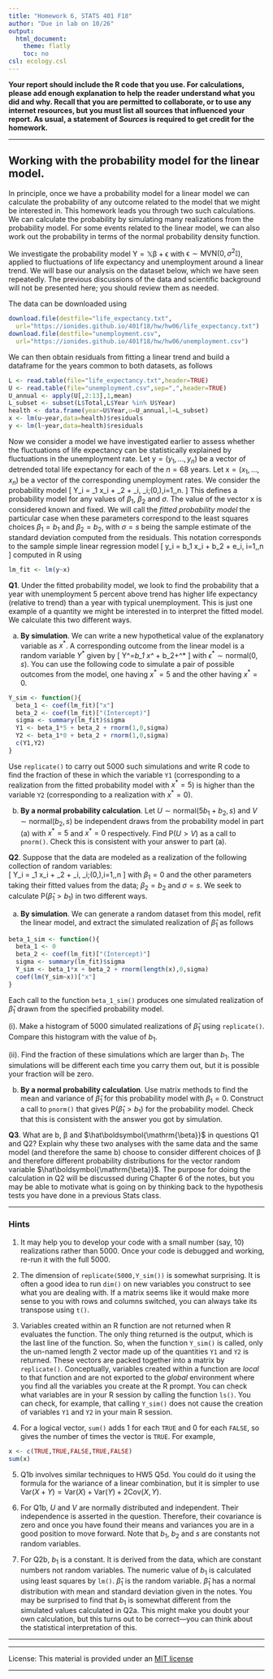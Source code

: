 ```yaml
---
title: "Homework 6, STATS 401 F18"
author: "Due in lab on 10/26"
output:
  html_document:
    theme: flatly
    toc: no
csl: ecology.csl
---
```


\newcommand\prob{\mathrm{P}}
\newcommand\E{\mathrm{E}}
\newcommand\mat[1]{\mathbb{#1}}
\renewcommand\vec[1]{\boldsymbol{\mathrm{#1}}}
\newcommand\xtranspose{{\mbox{\tiny \textsc{t}}}}
\newcommand\transpose{{\scriptscriptstyle \mathrm{T}}}
\newcommand\var{\mathrm{Var}}
\newcommand\sd{\mathrm{SD}}
\newcommand\sdSample{\mathrm{sd}}
\newcommand\varSample{\mathrm{var}}
\newcommand\cov{\mathrm{Cov}}
\newcommand\covSample{\mathrm{cov}}
\newcommand\corSample{\mathrm{cor}}
\newcommand\cor{\mathrm{Cor}}
\newcommand\normal{\mathrm{normal}}
\newcommand\iid{\mathrm{iid}}
\newcommand\MVN{\mathrm{MVN}}

**Your report should include the R code that you use. For calculations, please add enough explanation to help the reader understand what you did and why. Recall that you are permitted to collaborate, or to use any internet resources, but you must list all sources that influenced your report. As usual, a statement of _Sources_ is required to get credit for the homework.**

--------------

## Working with the probability model for the linear model.

In principle, once we have a probability model for a linear model we can calculate the probability of any outcome related to the model that we might be interested in. This homework leads you through two such calculations. We can calculate the probability by simulating many realizations from the probability model. For some events related to the linear model, we can also work out the probability in terms of the normal probability density function.

We investigate the probability model $\vec{Y}=\mat{X}\vec{\beta} + \vec{\epsilon}$ with $\vec{\epsilon}\sim\MVN(0,\sigma^2\mat{I})$,  applied to fluctuations of life expectancy and unemployment around a linear trend. We will base our analysis on the dataset below, which we have seen repeatedly. The previous discussions of the data and scientific background will not be presented here; you should review them as needed.

The data can be downloaded using
```r
download.file(destfile="life_expectancy.txt",
  url="https://ionides.github.io/401f18/hw/hw06/life_expectancy.txt")
download.file(destfile="unemployment.csv",
  url="https://ionides.github.io/401f18/hw/hw06/unemployment.csv")
```
We can then obtain residuals from fitting a linear trend and build a dataframe for the years common to both datasets, as follows
```r
L <- read.table(file="life_expectancy.txt",header=TRUE)
U <- read.table(file="unemployment.csv",sep=",",header=TRUE)
U_annual <- apply(U[,2:13],1,mean)
L_subset <- subset(L$Total,L$Year %in% U$Year)
health <- data.frame(year=U$Year,u=U_annual,l=L_subset)
x <- lm(u~year,data=health)$residuals
y <- lm(l~year,data=health)$residuals
```
Now we consider a model we have investigated earlier to assess whether the fluctuations of life expectancy can be statistically explained by fluctuations in the unemployment rate. 
Let $\vec{y}=(y_1,\dots,y_n)$ be a vector of detrended total life expectancy for each of the $n=68$ years. 
Let $\vec{x}=(x_1,\dots,x_n)$ be a vector of the corresponding unemployment rates. 
We consider the probability model
\[ Y_i = \beta_1 x_i + \beta_2 + \epsilon_i,  \quad \epsilon_i\sim\iid\;\normal(0,\sigma),\quad i=1,\dots,n.
\]
This defines a probability model for any values of $\beta_1$, $\beta_2$ and $\sigma$. The value of the vector $\vec{x}$ is considered known and fixed.
We will call the *fitted probability model* the particular case when these parameters correspond to the least squares choices $\beta_1=b_1$ and $\beta_2=b_2$, with $\sigma=s$ being the sample estimate of the standard deviation computed from the residuals. This notation corresponds to the sample simple linear regression model
\[
 y_i = b_1 x_i + b_2 + e_i, \quad i=1,\dots,n
\]
computed in R using
```r
lm_fit <- lm(y~x)
```

**Q1**. Under the fitted probability model, we look to find the probability that a year with unemployment 5 percent above trend has higher life expectancy (relative to trend) than a year with typical unemployment. This is just one example of a quantity we might be interested in to interpret the fitted model. We calculate this two different ways.

(a) **By simulation**. We can write a new hypothetical value of the explanatory variable as $x^*$. A corresponding outcome from the linear model is a random variable $Y^*$ given by 
\[
Y^*=b_1 x^* + b_2+\epsilon^*
\]
with $\epsilon^*\sim\normal(0,s)$. You can use the following code to simulate a pair of possible outcomes from the model, one having $x^*=5$ and the other having $x^*=0$. 
```r
Y_sim <- function(){
  beta_1 <- coef(lm_fit)["x"]
  beta_2 <- coef(lm_fit)["(Intercept)"]
  sigma <- summary(lm_fit)$sigma
  Y1 <- beta_1*5 + beta_2 + rnorm(1,0,sigma)
  Y2 <- beta_1*0 + beta_2 + rnorm(1,0,sigma)
  c(Y1,Y2)
}
```
Use `replicate()` to carry out 5000 such simulations and write R code to find the fraction of these in which the variable `Y1` (corresponding to a realization from the fitted probability model with $x^*=5$) is higher than the variable `Y2` (corresponding to a realization with $x^*=0$).

(b) **By a normal probability calculation**. Let $U\sim \normal(5b_1+b_2,s)$ and $V\sim\normal(b_2,s)$ be independent draws from the probability model in part (a) with $x^*=5$ and $x^*=0$ respectively. Find $\prob(U>V)$ as a call to `pnorm()`. Check this is consistent with your answer to part (a).

**Q2**. Suppose that the data are modeled as a realization of the following collection of random variables:  
\[
Y_i = \beta_1 x_i + \beta_2 + \epsilon_i, \quad\epsilon_i\sim\iid\;\normal(0,\sigma),\quad i=1,\dots,n
\]
with $\beta_1=0$ and the other parameters taking their fitted values from the data; $\beta_2=b_2$ and $\sigma=s$.
We seek to calculate $\prob(\hat\beta_1>b_1)$ in two different ways.

(a) **By simulation**. We can generate a random dataset from this model, refit the linear model, and extract the simulated realization of $\hat\beta_1$ as follows
```r
beta_1_sim <- function(){
  beta_1 <- 0
  beta_2 <- coef(lm_fit)["(Intercept)"]
  sigma <- summary(lm_fit)$sigma
  Y_sim <- beta_1*x + beta_2 + rnorm(length(x),0,sigma)
  coef(lm(Y_sim~x))["x"]
}
```
Each call to the function `beta_1_sim()` produces one simulated realization of $\hat\beta_1$ drawn from the specified probability model.

    
(i). Make a histogram of 5000 simulated realizations of $\hat\beta_1$ using `replicate()`. Compare this histogram with the value of $b_1$.

(ii). Find the fraction of these simulations which are larger than $b_1$. The simulations will be different each time you carry them out, but it is possible your fraction will be zero.

(b)  **By a normal probability calculation**. Use matrix methods to find the mean and variance of $\hat\beta_1$ for this probability model with $\beta_1=0$. Construct a call to `pnorm()` that gives $\prob(\hat\beta_1>b_1)$ for the probability model. Check that this is consistent with the answer you got by simulation.

**Q3**. What are $\vec{b}$, $\vec{\beta}$ and $\hat\vec{\beta}$ in questions Q1 and Q2? Explain why these two analyses with the same data and the same model (and therefore the same $\vec{b}$) choose to consider different choices of $\vec{\beta}$ and therefore different probability distributions for the vector random variable $\hat\vec{\beta}$. The purpose for doing the calculation in Q2 will be discussed during Chapter 6 of the notes, but you may be able to motivate what is going on by thinking back to the hypothesis tests you have done in a previous Stats class.


--------------

### Hints

1. It may help you to develop your code with a small number (say, 10) realizations rather than 5000. Once your code is debugged and working, re-run it with the full 5000.

2. The dimension of `replicate(5000,Y_sim())` is somewhat surprising. It is often a good idea to run `dim()` on new variables you construct to see what you are dealing with. If a matrix seems like it would make more sense to you with rows and columns switched, you can always take its transpose using `t()`.

3. Variables created within an R function are not returned when R evaluates the function. The only thing returned is the output, which is the last line of the function. So, when the function `Y_sim()` is called, only the un-named length 2 vector made up of the quantities `Y1` and `Y2` is returned. These vectors are packed together into a matrix by `replicate()`. Conceptually, variables created within a function are *local* to that function and are not exported to the *global* environment where you find all the variables you create at the R prompt. You can check what variables are in your R session by calling the function `ls()`. You can check, for example, that calling `Y_sim()` does not cause the creation of variables `Y1` and `Y2` in your main R session. 

4. For a logical vector, `sum()` adds 1 for each `TRUE` and 0 for each `FALSE`, so gives the number of times the vector is `TRUE`. For example,

```r
x <- c(TRUE,TRUE,FALSE,TRUE,FALSE)
sum(x)
```

5. Q1b involves similar techniques to HW5 Q5d. You could do it using the formula for the wariance of a linear combination, but it is simpler to use $\var(X+Y)=\var(X)+\var(Y)+2\cov(X,Y)$.

6. For Q1b,  $U$ and $V$ are normally distributed and independent. Their independence is asserted in the question. Therefore, their covariance is zero and once you have found their means and variances you are in a good position to move forward. Note that $b_1$, $b_2$ and $s$ are constants not random variables. 


7. For Q2b, $b_1$ is a constant. It is derived from the data, which are constant numbers not random variables. The numeric value of $b_1$ is calculated using least squares by `lm()`. $\hat\beta_1$ is the random variable. $\hat\beta_1$ has a normal distribution with mean and standard deviation given in the notes. You may be surprised to find that $b_1$ is somewhat different from the simulated values calculated in Q2a. This might make you doubt your own calculation, but this turns out to be correct---you can think about the statistical interpretation of this. 





----------------

--------------

License: This material is provided under an [MIT license](https://ionides.github.io/401w18/LICENSE)<br>

------
